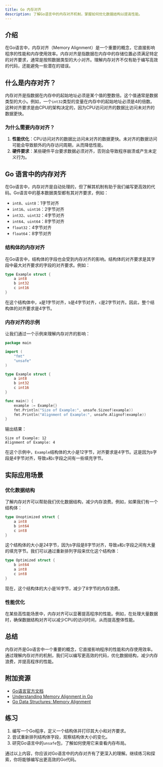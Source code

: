 ```yaml
---
title: Go 内存对齐
description: 了解Go语言中的内存对齐机制，掌握如何优化数据结构以提高性能。
---
```


## 介绍

在Go语言中，内存对齐（Memory Alignment）是一个重要的概念，它直接影响程序的性能和内存使用效率。内存对齐是指数据在内存中的存储位置必须满足特定的对齐要求，通常是按照数据类型的大小对齐。理解内存对齐不仅有助于编写高效的代码，还能避免一些潜在的错误。

## 什么是内存对齐？

内存对齐是指数据在内存中的起始地址必须是某个值的整数倍。这个值通常是数据类型的大小。例如，一个`int32`类型的变量在内存中的起始地址必须是4的倍数。这种对齐要求是由CPU的架构决定的，因为CPU访问对齐的数据比访问未对齐的数据更快。

### 为什么需要内存对齐？

1. **性能优化**：CPU访问对齐的数据比访问未对齐的数据更快。未对齐的数据访问可能会导致额外的内存访问周期，从而降低性能。
2. **硬件要求**：某些硬件平台要求数据必须对齐，否则会导致程序崩溃或产生未定义行为。

## Go 语言中的内存对齐

在Go语言中，内存对齐是自动处理的，但了解其机制有助于我们编写更高效的代码。Go语言中的基本数据类型都有其对齐要求，例如：

- `int8`、`uint8`：1字节对齐
- `int16`、`uint16`：2字节对齐
- `int32`、`uint32`：4字节对齐
- `int64`、`uint64`：8字节对齐
- `float32`：4字节对齐
- `float64`：8字节对齐

### 结构体的内存对齐

在Go语言中，结构体的字段也会受到内存对齐的影响。结构体的对齐要求是其字段中最大对齐要求的字段的对齐要求。例如：

```go
type Example struct {
    a int8
    b int32
    c int16
}
```

在这个结构体中，`a`是1字节对齐，`b`是4字节对齐，`c`是2字节对齐。因此，整个结构体的对齐要求是4字节。

### 内存对齐的示例

让我们通过一个示例来理解内存对齐的影响：

```go
package main

import (
    "fmt"
    "unsafe"
)

type Example struct {
    a int8
    b int32
    c int16
}

func main() {
    example := Example{}
    fmt.Println("Size of Example:", unsafe.Sizeof(example))
    fmt.Println("Alignment of Example:", unsafe.Alignof(example))
}
```

输出结果：

```
Size of Example: 12
Alignment of Example: 4
```

在这个示例中，`Example`结构体的大小是12字节，对齐要求是4字节。这是因为`b`字段是4字节对齐，导致`a`和`c`字段之间有一些填充字节。

## 实际应用场景

### 优化数据结构

了解内存对齐可以帮助我们优化数据结构，减少内存浪费。例如，如果我们有一个结构体：

```go
type Unoptimized struct {
    a int8
    b int64
    c int8
}
```

这个结构体的大小是24字节，因为`b`字段是8字节对齐，导致`a`和`c`字段之间有大量的填充字节。我们可以通过重新排列字段来优化这个结构体：

```go
type Optimized struct {
    b int64
    a int8
    c int8
}
```

现在，这个结构体的大小是16字节，减少了8字节的内存浪费。

### 性能优化

在某些高性能场景中，内存对齐可以显著提高程序的性能。例如，在处理大量数据时，确保数据结构对齐可以减少CPU的访问时间，从而提高整体性能。

## 总结

内存对齐是Go语言中一个重要的概念，它直接影响程序的性能和内存使用效率。通过理解内存对齐的机制，我们可以编写更高效的代码，优化数据结构，减少内存浪费，并提高程序的性能。

## 附加资源

- [Go语言官方文档](https://golang.org/doc/)
- [Understanding Memory Alignment in Go](https://medium.com/@teivah/understanding-memory-alignment-in-go-4f7b9a5b5b5f)
- [Go Data Structures: Memory Alignment](https://www.ardanlabs.com/blog/2013/07/go-data-structures-memory-alignment.html)

## 练习

1. 编写一个Go程序，定义一个结构体并打印其大小和对齐要求。
2. 尝试重新排列结构体字段，观察结构体大小的变化。
3. 研究Go语言中的`unsafe`包，了解如何使用它来查看内存布局。

通过以上内容，你应该对Go语言中的内存对齐有了更深入的理解。继续练习和探索，你将能够编写出更高效的Go代码。